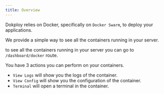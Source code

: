 ```yaml
---
title: Overview
---
```


Dokploy relies on Docker, specifically on `Docker Swarm`, to deploy your applications.

We provide a simple way to see all the containers running in your server.

to see all the containers running in your server you can go to `/dashboard/docker` route.

You have 3 actions you can perform on your containers.

- `View Logs`  will show you the logs of the container.
- `View Config`  will show you the configuration of the container.
- `Terminal`  will open a terminal in the container.
